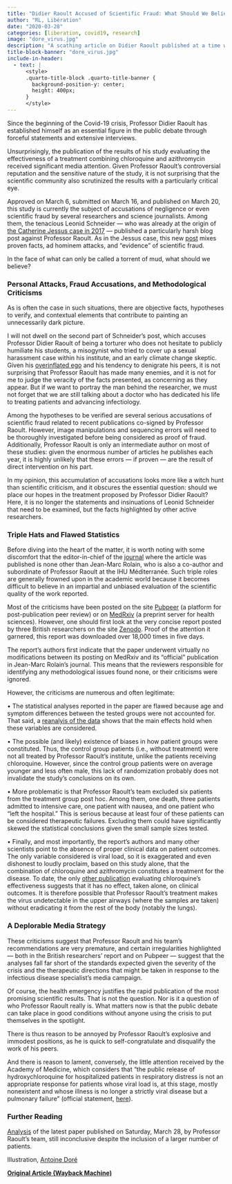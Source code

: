 ```yaml
---
title: "Didier Raoult Accused of Scientific Fraud: What Should We Believe?"
author: "RL, Libération"
date: "2020-03-28"
categories: [liberation, covid19, research]
image: "dore_virus.jpg"
description: "A scathing article on Didier Raoult published at a time when the media and politicians were still showering him with praise."
title-block-banner: "dore_virus.jpg"
include-in-header:
  - text: |
      <style>
      .quarto-title-block .quarto-title-banner {
        background-position-y: center;
        height: 400px;
      }
      </style>
---
```


Since the beginning of the Covid-19 crisis, Professor Didier Raoult has established himself as an essential figure in the public debate through forceful statements and extensive interviews.

Unsurprisingly, the publication of the results of his study evaluating the effectiveness of a treatment combining chloroquine and azithromycin received significant media attention. Given Professor Raoult's controversial reputation and the sensitive nature of the study, it is not surprising that the scientific community also scrutinized the results with a particularly critical eye.

Approved on March 6, submitted on March 16, and published on March 20, this study is currently the subject of accusations of negligence or even scientific fraud by several researchers and science journalists. Among them, the tenacious Leonid Schneider — who was already at the origin of [the Catherine Jessus case in 2017](https://web.archive.org/web/20201205015421/https://fr.wikipedia.org/wiki/Catherine_Jessus#Affaire_de_m%C3%A9conduite_scientifique) — published a particularly harsh blog post against Professor Raoult. As in the Jessus case, this new [post](https://web.archive.org/web/20201205015421/https://forbetterscience.com/2020/03/26/chloroquine-genius-didier-raoult-to-save-the-world-from-covid-19/?fbclid=IwAR0KXLuANcVozIE_P6EpSY5O0p0DgkN4pTXtGm6htfhqt1L5l5Joe76xKsw) mixes proven facts, ad hominem attacks, and "evidence" of scientific fraud.

In the face of what can only be called a torrent of mud, what should we believe?

### Personal Attacks, Fraud Accusations, and Methodological Criticisms

As is often the case in such situations, there are objective facts, hypotheses to verify, and contextual elements that contribute to painting an unnecessarily dark picture.

I will not dwell on the second part of Schneider's post, which accuses Professor Didier Raoult of being a torturer who does not hesitate to publicly humiliate his students, a misogynist who tried to cover up a sexual harassment case within his institute, and an early climate change skeptic. Given his [overinflated ego](https://web.archive.org/web/20201205015421/https://www.francetvinfo.fr/sante/maladie/coronavirus/coronavirus-qui-est-didier-raoult-la-star-mondiale-de-la-microbiologie-qui-assure-avoir-trouve-le-remede-contre-le-covid-19_3884387.html) and his tendency to denigrate his peers, it is not surprising that Professor Raoult has made many enemies, and it is not for me to judge the veracity of the facts presented, as concerning as they appear. But if we want to portray the man behind the researcher, we must not forget that we are still talking about a doctor who has dedicated his life to treating patients and advancing infectiology.

Among the hypotheses to be verified are several serious accusations of scientific fraud related to recent publications co-signed by Professor Raoult. However, image manipulations and sequencing errors will need to be thoroughly investigated before being considered as proof of fraud. Additionally, Professor Raoult is only an intermediate author on most of these studies: given the enormous number of articles he publishes each year, it is highly unlikely that these errors — if proven — are the result of direct intervention on his part.

In my opinion, this accumulation of accusations looks more like a witch hunt than scientific criticism, and it obscures the essential question: should we place our hopes in the treatment proposed by Professor Didier Raoult? Here, it is no longer the statements and insinuations of Leonid Schneider that need to be examined, but the facts highlighted by other active researchers.

### Triple Hats and Flawed Statistics

Before diving into the heart of the matter, it is worth noting with some discomfort that the editor-in-chief of the [journal](https://web.archive.org/web/20201205015421/https://www.journals.elsevier.com/international-journal-of-antimicrobial-agents) where the article was published is none other than Jean-Marc Rolain, who is also a co-author and subordinate of Professor Raoult at the IHU Méditerranée. Such triple roles are generally frowned upon in the academic world because it becomes difficult to believe in an impartial and unbiased evaluation of the scientific quality of the work reported.

Most of the criticisms have been posted on the site [Pubpeer](https://web.archive.org/web/20201205015421/https://pubpeer.com/publications/B4044A446F35DF81789F6F20F8E0EE) (a platform for post-publication peer review) or on [MedRxiv](https://web.archive.org/web/20201205015421/https://www.medrxiv.org/content/10.1101/2020.03.16.20037135v1) (a preprint server for health sciences). However, one should first look at the very concise report posted by three British researchers on the site [Zenodo](https://web.archive.org/web/20201205015421/https://zenodo.org/record/3724167#.Xn92T4j7SUm). Proof of the attention it garnered, this report was downloaded over 18,000 times in five days.

The report's authors first indicate that the paper underwent virtually no modifications between its posting on MedRxiv and its "official" publication in Jean-Marc Rolain's journal. This means that the reviewers responsible for identifying any methodological issues found none, or their criticisms were ignored.

However, the criticisms are numerous and often legitimate:

• The statistical analyses reported in the paper are flawed because age and symptom differences between the tested groups were not accounted for. That said, a [reanalyis of the data](https://web.archive.org/web/20201205015421/https://nfaivre.netlify.com/files/master.html) shows that the main effects hold when these variables are considered.

• The possible (and likely) existence of biases in how patient groups were constituted. Thus, the control group patients (i.e., without treatment) were not all treated by Professor Raoult's institute, unlike the patients receiving chloroquine. However, since the control group patients were on average younger and less often male, this lack of randomization probably does not invalidate the study's conclusions on its own.

• More problematic is that Professor Raoult's team excluded six patients from the treatment group post hoc. Among them, one death, three patients admitted to intensive care, one patient with nausea, and one patient who "left the hospital." This is serious because at least four of these patients can be considered therapeutic failures. Excluding them could have significantly skewed the statistical conclusions given the small sample sizes tested.

• Finally, and most importantly, the report's authors and many other scientists point to the absence of proper clinical data on patient outcomes. The only variable considered is viral load, so it is exaggerated and even dishonest to loudly proclaim, based on this study alone, that the combination of chloroquine and azithromycin constitutes a treatment for the disease. To date, the only [other publication](https://web.archive.org/web/20201205015421/http://www.zjujournals.com/med/EN/10.3785/j.issn.1008-9292.2020.03.03#1) evaluating chloroquine's effectiveness suggests that it has no effect, taken alone, on clinical outcomes. It is therefore possible that Professor Raoult's treatment makes the virus undetectable in the upper airways (where the samples are taken) without eradicating it from the rest of the body (notably the lungs).

### A Deplorable Media Strategy

These criticisms suggest that Professor Raoult and his team's recommendations are very premature, and certain irregularities highlighted — both in the British researchers' report and on Pubpeer — suggest that the analyses fall far short of the standards expected given the severity of the crisis and the therapeutic directions that might be taken in response to the infectious disease specialist's media campaign.

Of course, the health emergency justifies the rapid publication of the most promising scientific results. That is not the question. Nor is it a question of who Professor Raoult really is. What matters now is that the public debate can take place in good conditions without anyone using the crisis to put themselves in the spotlight.

There is thus reason to be annoyed by Professor Raoult's explosive and immodest positions, as he is quick to self-congratulate and disqualify the work of his peers.

And there is reason to lament, conversely, the little attention received by the Academy of Medicine, which considers that "the public release of hydroxychloroquine for hospitalized patients in respiratory distress is not an appropriate response for patients whose viral load is, at this stage, mostly nonexistent and whose illness is no longer a strictly viral disease but a pulmonary failure" (official statement, [here](https://web.archive.org/web/20201205015421/http://www.academie-medecine.fr/wp-content/uploads/2020/03/20.3.26-Communiqu%C3%A9-Anm-AnP-Chloroquine.pdf?fbclid=IwAR0JDrgql1A2se6XKhzcatX6a6HS8KfSVOoXetI_e0mnU3F46P4vA-HnMaM)).

### Further Reading

[Analysis](https://web.archive.org/web/20201205015421/https://www.heidi.news/articles/coronavirus-didier-raoult-enfonce-le-clou-avec-une-deuxieme-publication-sur-la-chloroquine?fbclid=IwAR12JA0ZUX6fU-x38-uNfPDxAKHxwOE_wfOa-afqmiH7CNROSUBml7-u_zg) of the latest paper published on Saturday, March 28, by Professor Raoult's team, still inconclusive despite the inclusion of a larger number of patients.

Illustration, [Antoine Doré](https://web.archive.org/web/20201205015421/https://www.instagram.com/antoinedoreart/?hl=fr)

[**Original Article (Wayback Machine)**](https://web.archive.org/web/20201205015421/http://hemisphere-gauche.blogs.liberation.fr/2020/03/28/didier-raoult-accuse-de-fraude-scientifique-que-faut-il-croire/)

<script src="https://giscus.app/client.js"         data-repo="romainligneul/giscus-comments"         data-repo-id="R_kgDOMSMTIw"         data-category="CommentsBlogFR"         data-category-id="DIC_kwDOMSMTI84CglZk"         data-mapping="pathname"         data-strict="0"         data-reactions-enabled="1"         data-emit-metadata="0"         data-input-position="top"         data-theme="preferred_color_scheme"         data-lang="en"         crossorigin="anonymous"         async> </script>
